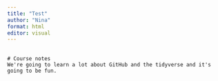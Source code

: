 ```yaml
---
title: "Test"
author: "Nina"
format: html
editor: visual
---
```


## 

```         
# Course notes
We're going to learn a lot about GitHub and the tidyverse and it's going to be fun.
```
